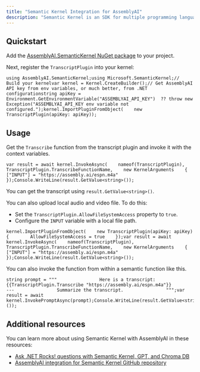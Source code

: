```yaml
---
title: "Semantic Kernel Integration for AssemblyAI"
description: "Semantic Kernel is an SDK for multiple programming languages to develop applications with . However, LLMs only operate on textual data and don't understand what is said in audio files. With the , you can use AssemblyAI's transcription models using the  to transcribe your audio and video files."
---
```


## Quickstart[​](#quickstart "Direct link to Quickstart")

Add the [AssemblyAI.SemanticKernel NuGet package](https://www.nuget.org/packages/AssemblyAI.SemanticKernel) to your project.

Next, register the `TranscriptPlugin` into your kernel:

```
using AssemblyAI.SemanticKernel;using Microsoft.SemanticKernel;// Build your kernelvar kernel = Kernel.CreateBuilder();// Get AssemblyAI API key from env variables, or much better, from .NET configurationstring apiKey = Environment.GetEnvironmentVariable("ASSEMBLYAI_API_KEY")  ?? throw new Exception("ASSEMBLYAI_API_KEY env variable not configured.");kernel.ImportPluginFromObject(    new TranscriptPlugin(apiKey: apiKey));
```

## Usage[​](#usage "Direct link to Usage")

Get the `Transcribe` function from the transcript plugin and invoke it with the context variables.

```
var result = await kernel.InvokeAsync(    nameof(TranscriptPlugin),    TranscriptPlugin.TranscribeFunctionName,    new KernelArguments    {        ["INPUT"] = "https://assembly.ai/espn.m4a"    });Console.WriteLine(result.GetValue<string>());
```

You can get the transcript using `result.GetValue<string>()`.

You can also upload local audio and video file. To do this:

* Set the `TranscriptPlugin.AllowFileSystemAccess` property to `true`.
* Configure the `INPUT` variable with a local file path.

```
kernel.ImportPluginFromObject(    new TranscriptPlugin(apiKey: apiKey)    {        AllowFileSystemAccess = true    });var result = await kernel.InvokeAsync(    nameof(TranscriptPlugin),    TranscriptPlugin.TranscribeFunctionName,    new KernelArguments    {        ["INPUT"] = "https://assembly.ai/espn.m4a"    });Console.WriteLine(result.GetValue<string>());
```

You can also invoke the function from within a semantic function like this.

```
string prompt = """                Here is a transcript:                {{TranscriptPlugin.Transcribe "https://assembly.ai/espn.m4a"}}                ---                Summarize the transcript.                """;var result = await kernel.InvokePromptAsync(prompt);Console.WriteLine(result.GetValue<string>());
```

## Additional resources[​](#additional-resources "Direct link to Additional resources")

You can learn more about using Semantic Kernel with AssemblyAI in these resources:

* [Ask .NET Rocks! questions with Semantic Kernel, GPT, and Chroma DB](https://www.assemblyai.com/blog/ask-dotnetrocks-questions-semantic-kernel/)
* [AssemblyAI integration for Semantic Kernel GitHub repository](https://github.com/AssemblyAI/assemblyai-semantic-kernel)
